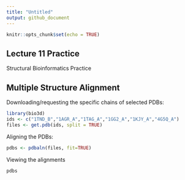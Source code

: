 ```yaml
---
title: "Untitled"
output: github_document
---
```


```r
knitr::opts_chunk$set(echo = TRUE)
```

## Lecture 11 Practice

Structural Bioinformatics Practice

## Multiple Structure Alignment

Downloading/requesting the specific chains of selected PDBs:

```r
library(bio3d)
ids <- c("1TND_B","1AGR_A","1TAG_A","1GG2_A","1KJY_A","4G5Q_A")
files <- get.pdb(ids, split = TRUE)
```

Aligning the PDBs:

```r
pdbs <- pdbaln(files, fit=TRUE)
```

Viewing the alignments
```r
pdbs
```

